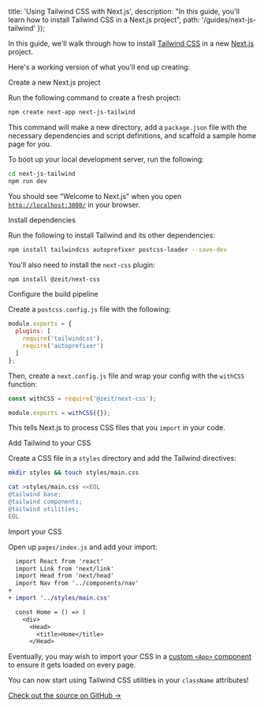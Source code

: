 
  title: 'Using Tailwind CSS with Next.js',
  description:
    "In this guide, you'll learn how to install Tailwind CSS in a Next.js project",
  path: '/guides/next-js-tailwind'
});

In this guide, we'll walk through how to install [Tailwind CSS](https://tailwindcss.com/) in a new [Next.js](https://nextjs.org/) project.

Here's a working version of what you'll end up creating:

<BrowserDemo
  url="https://next-js-tailwind.levelhq.now.sh"
  label="next-js-tailwind.levelhq.now.sh"
/>

<StepHeading step="1">Create a new Next.js project</StepHeading>

Run the following command to create a fresh project:

```bash
npm create next-app next-js-tailwind
```

This command will make a new directory, add a `package.json` file with the necessary dependencies and script definitions, and scaffold a sample home page for you.

To boot up your local development server, run the following:

```bash
cd next-js-tailwind
npm run dev
```

You should see "Welcome to Next.js" when you open [`http://localhost:3000/`](http://localhost:3000/) in your browser.

<StepHeading step="2">Install dependencies</StepHeading>

Run the following to install Tailwind and its other dependencies:

```bash
npm install tailwindcss autoprefixer postcss-loader --save-dev
```

You'll also need to install the `next-css` plugin:

```bash
npm install @zeit/next-css
```

<StepHeading step="3">Configure the build pipeline</StepHeading>

Create a `postcss.config.js` file with the following:

```js
module.exports = {
  plugins: [
    require('tailwindcss'),
    require('autoprefixer')
  ]
};
```

Then, create a `next.config.js` file and wrap your config with the `withCSS` function:

```js
const withCSS = require('@zeit/next-css');

module.exports = withCSS({});
```

This tells Next.js to process CSS files that you `import` in your code.

<StepHeading step="4">Add Tailwind to your CSS</StepHeading>

Create a CSS file in a `styles` directory and add the Tailwind directives:

```bash
mkdir styles && touch styles/main.css

cat >styles/main.css <<EOL
@tailwind base;
@tailwind components;
@tailwind utilities;
EOL
```

<StepHeading step="5">Import your CSS</StepHeading>

Open up `pages/index.js` and add your import:

```diff
  import React from 'react'
  import Link from 'next/link'
  import Head from 'next/head'
  import Nav from '../components/nav'
+
+ import '../styles/main.css'

  const Home = () => (
    <div>
      <Head>
        <title>Home</title>
      </Head>
```

Eventually, you may wish to import your CSS in a [custom `<App>` component](https://nextjs.org/docs#custom-app) to ensure it gets loaded on every page.

You can now start using Tailwind CSS utilities in your `className` attributes!

[Check out the source on GitHub →](https://github.com/levelhq/next-js-tailwind)
